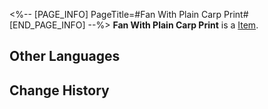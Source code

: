<%-- [PAGE_INFO]
PageTitle=#Fan With Plain Carp Print#
[END_PAGE_INFO] --%>
{{Item Infobox
|title       = Fan With Plain Carp Print
|id          = 140273
|image       = Item Fan With Plain Carp Print.png
|type        = 
|invCategory = Missions
|rarity      = 3
|effect      = 
|description = The fan Tingyun carried on her person. It used to be a pair, but one had gone missing.
}}
'''Fan With Plain Carp Print''' is a [[Item]].

==Other Languages==
{{Other Languages
|en   = Fan With Plain Carp Print
|zhs  = 素鲤扇
|zht  = 素鯉扇
|ja   = 素鯉扇
|ko   = 잉어 부채
|es   = Abanico con dibujo de un pez
|fr   = Éventail avec un imprimé carpe
|ru   = Веер с карпами
|th   = พัดลายมัจฉาขาว
|vi   = Quạt Cá Chép
|de   = Fächer mit aufgedrucktem Karpfen
|id   = Kipas dengan Gambar Motif Ikan
|pt   = Leque com Estampa de Carpas Simples
}}

==Change History==
{{Change History|2.0}}
